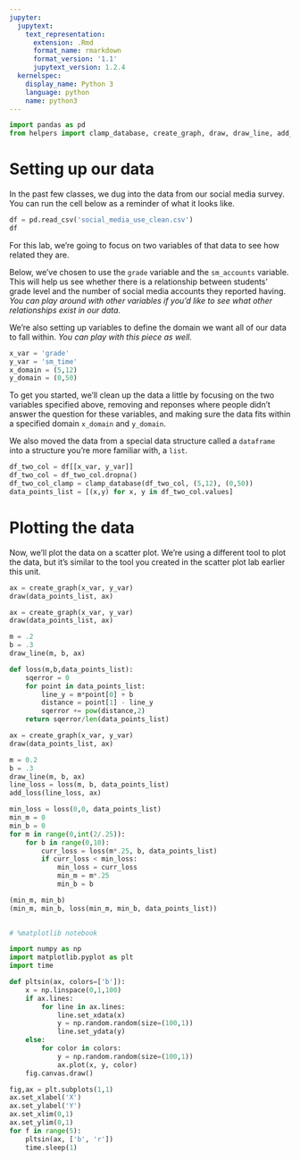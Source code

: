 ```yaml
---
jupyter:
  jupytext:
    text_representation:
      extension: .Rmd
      format_name: rmarkdown
      format_version: '1.1'
      jupytext_version: 1.2.4
  kernelspec:
    display_name: Python 3
    language: python
    name: python3
---
```


```python
import pandas as pd
from helpers import clamp_database, create_graph, draw, draw_line, add_loss
```

# Setting up our data

In the past few classes, we dug into the data from our social media survey. You can run the cell below as a reminder of what it looks like.

```python
df = pd.read_csv('social_media_use_clean.csv')
df
```

For this lab, we're going to focus on two variables of that data to see how related they are.

Below, we've chosen to use the `grade` variable and the `sm_accounts` variable. This will help us see whether there is a relationship between students' grade level and the number of social media accounts they reported having. *You can play around with other variables if you'd like to see what other relationships exist in our data.*

We're also setting up variables to define the domain we want all of our data to fall within. *You can play with this piece as well.*

```python
x_var = 'grade'
y_var = 'sm_time'
x_domain = (5,12)
y_domain = (0,50)
```

To get you started, we'll clean up the data a little by focusing on the two variables specified above, removing and reponses where people didn't answer the question for these variables, and making sure the data fits within a specified domain `x_domain` and `y_domain`.

We also moved the data from a special data structure called a `dataframe` into a structure you're more familiar with, a `list`.

```python
df_two_col = df[[x_var, y_var]]
df_two_col = df_two_col.dropna()
df_two_col_clamp = clamp_database(df_two_col, (5,12), (0,50))
data_points_list = [(x,y) for x, y in df_two_col.values]
```

# Plotting the data

Now, we'll plot the data on a scatter plot. We're using a different tool to plot the data, but it's similar to the tool you created in the scatter plot lab earlier this unit.

```python
ax = create_graph(x_var, y_var)
draw(data_points_list, ax)
```

```python
ax = create_graph(x_var, y_var)
draw(data_points_list, ax)

m = .2
b = .3
draw_line(m, b, ax)
```

```python
def loss(m,b,data_points_list):
    sqerror = 0
    for point in data_points_list:
        line_y = m*point[0] + b
        distance = point[1] - line_y
        sqerror += pow(distance,2)
    return sqerror/len(data_points_list)
```

```python
ax = create_graph(x_var, y_var)
draw(data_points_list, ax)

m = 0.2
b = .3
draw_line(m, b, ax)
line_loss = loss(m, b, data_points_list)
add_loss(line_loss, ax)
```

```python
min_loss = loss(0,0, data_points_list)
min_m = 0
min_b = 0
for m in range(0,int(2/.25)):
    for b in range(0,10):
        curr_loss = loss(m*.25, b, data_points_list)
        if curr_loss < min_loss:
            min_loss = curr_loss
            min_m = m*.25
            min_b = b

(min_m, min_b)
(min_m, min_b, loss(min_m, min_b, data_points_list))
            
```

```python
# %matplotlib notebook
```

```python
import numpy as np
import matplotlib.pyplot as plt
import time
```

```python
def pltsin(ax, colors=['b']):
    x = np.linspace(0,1,100)
    if ax.lines:
        for line in ax.lines:
            line.set_xdata(x)
            y = np.random.random(size=(100,1))
            line.set_ydata(y)
    else:
        for color in colors:
            y = np.random.random(size=(100,1))
            ax.plot(x, y, color)
    fig.canvas.draw()
```

```python
fig,ax = plt.subplots(1,1)
ax.set_xlabel('X')
ax.set_ylabel('Y')
ax.set_xlim(0,1)
ax.set_ylim(0,1)
for f in range(5):
    pltsin(ax, ['b', 'r'])
    time.sleep(1)
```

```python

```
